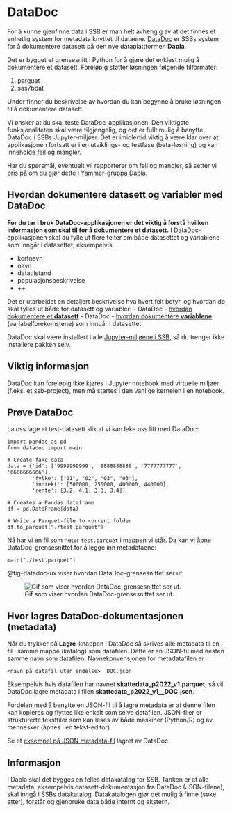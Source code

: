 # DataDoc

For å kunne gjenfinne data i SSB er man helt avhengig av at det finnes et enhetlig system for metadata knyttet til dataene. [DataDoc](https://github.com/statisticsnorway/datadoc) er SSBs system for å dokumentere datasett på den nye dataplattformen **Dapla**. 

Det er bygget et grensesnitt i Python for å gjøre det enklest mulig å dokumentere et datasett. Foreløpig støtter løsningen følgende filformater: 

1. parquet
2. sas7bdat

Under finner du beskrivelse av hvordan du kan begynne å bruke løsningen til å dokumentere datasett.

::: {.callout-warning}
Vi ønsker at du skal teste DataDoc-applikasjonen. Den viktigste funksjonaliteten skal være tilgjengelig, og det er fullt mulig å benytte DataDoc i SSBs Jupyter-miljøer. Det er imidlertid viktig å være klar over at applikasjonen fortsatt er i en utviklings- og testfase (beta-løsning) og kan inneholde feil og mangler.

Har du spørsmål, eventuelt vil rapporterer om feil og mangler, så setter vi pris på om du gjør dette i [Yammer-gruppa Dapla](https://web.yammer.com/main/org/ssb.no/groups/eyJfdHlwZSI6Ikdyb3VwIiwiaWQiOiI5MDUzMjA2In0/all).
:::


## Hvordan dokumentere datasett og variabler med DataDoc

**Før du tar i bruk DataDoc-applikasjonen er det viktig å forstå hvilken informasjon som skal til for å dokumentere et datasett.** I DataDoc-applikasjonen skal du fylle ut flere felter om både datasettet og variablene som inngår i datasettet, eksempelvis 

- kortnavn
- navn
- datatilstand
- populasjonsbeskrivelse
- ++

Det er utarbeidet en detaljert beskrivelse hva hvert felt betyr, og hvordan de skal fylles ut både for datasett og variabler:
- DataDoc - [hvordan dokumentere et **datasett**](https://statistics-norway.atlassian.net/l/cp/i4Wysf9Q)
- DataDoc - [hvordan dokumentere **variablene**](https://statistics-norway.atlassian.net/l/cp/zpX2YZwU) (variabelforekomstene) som inngår i datasettet

DataDoc skal være installert i alle [Jupyter-miljøene i SSB](./innlogging.qmd), så du trenger ikke installere pakken selv.

::: {.callout-important}
## Viktig informasjon

DataDoc kan foreløpig ikke kjøres i Jupyter notebook med virtuelle miljøer (f.eks. et ssb-project), men må startes i den vanlige kernelen i en notebook.
:::


## Prøve DataDoc

La oss lage et test-datasett slik at vi kan leke oss litt med DataDoc: 

```.python
import pandas as pd
from datadoc import main
  
# Create fake data
data = {'id': ['9999999999', '8888888888', '7777777777', '6666666666'],
        'fylke': ["01", "02", "03", "03"],
        'inntekt': [500000, 250000, 400000, 440000],
        'rente': [3.2, 4.1, 3.3, 3.4]}
  
# Creates a Pandas dataframe
df = pd.DataFrame(data)

# Write a Parquet-file to current folder
df.to_parquet("./test.parquet")
```

Nå har vi en fil som heter `test.parquet` i mappen vi står. Da kan vi åpne DataDoc-grensesnittet for å legge inn metadataene: 

```.python
main("./test.parquet")
```

@fig-datadoc-ux viser hvordan DataDoc-grensesnittet ser ut. 

![Gif som viser hvordan DataDoc-grensesnittet ser ut.](../images/datdoc_gif.gif){fig-alt="Gif som viser hvordan DataDoc kan brukes." #fig-datadoc-ux}



## Hvor lagres DataDoc-dokumentasjonen (metadata)

Når du trykker på **Lagre**-knappen i DataDoc så skrives alle metadata til en fil i samme mappe (katalog) som datafilen. Dette er en JSON-fil med nesten samme navn som datafilen. Navnekonvensjonen for metadatafilen er 

`<navn på datafil uten endelse>__DOC.json`

Eksempelvis hvis datafilen har navnet **skattedata_p2022_v1.parquet**, så vil DataDoc lagre metadata i filen <b>skattedata_p2022_v1__DOC.json</b>.

Fordelen med å benytte en JSON-fil til å lagre metadata er at denne filen kan kopieres og flyttes like enkelt som selve datafilen. JSON-filer er strukturerte tekstfiler som kan leses av både maskiner (Python/R) og av mennesker (åpnes i en tekst-editor).

Se et [eksempel på JSON metadata-fil](https://github.com/statisticsnorway/datadoc/blob/master/klargjorte_data/befolkning/person_testdata_p2021-12-31_p2021-12-31_v1__DOC.json) lagret av DataDoc.

::: {.callout-note}
## Informasjon

I Dapla skal det bygges en felles datakatalog for SSB. Tanken er at alle metadata, eksempelvis datasett-dokumentasjon fra DataDoc (JSON-filene), skal inngå i SSBs datakatalog. Datakatalogen gjør det mulig å finne (søke etter), forstår og gjenbruke data både internt og ekstern.
:::
